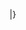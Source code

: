 {{tnavbar-header||2014年國際足協世界盃外圍賽 – 歐洲區第二圈}}
{{TwoLegStart}}
{{TwoLegResult|'''{{fb-rt|POR}}'''||4–2 | {{fb|SWE}} | | [[2014年世界盃外圍賽歐洲區第二輪|1–0]] | [[2014年世界盃外圍賽歐洲區第二輪|3–2]]}}
{{TwoLegResult|{{fb-rt|UKR}}||2–3 | '''{{fb|FRA}}''' | | [[2014年世界盃外圍賽歐洲區第二輪|2–0]] | [[2014年世界盃外圍賽歐洲區第二輪|0–3]]}}
{{TwoLegResult|'''{{fb-rt|GRE}}'''||4–2 | {{fb|ROU}} | | [[2014年世界盃外圍賽歐洲區第二輪|3–1]] | [[2014年世界盃外圍賽歐洲區第二輪|1–1]]}}
{{TwoLegResult|{{fb-rt|ISL}}||0–2 | '''{{fb|CRO}}''' | | [[2014年世界盃外圍賽歐洲區第二輪|0–0]] | [[2014年世界盃外圍賽歐洲區第二輪|0–2]]}}
|}